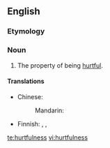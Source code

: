 ==English==

===Etymology===
{{suffix|hurtful|ness}}

===Noun===
{{en-noun|-}}

# The property of being [[hurtful]].

====Translations====
{{trans-top|the property of being hurtful}}
* Chinese:
*: Mandarin: {{t|zh|有害|tr=yǒuhài|sc=Hani}}
{{trans-mid}}
* Finnish: {{t|fi|ilkeys}}, {{t|fi|pahantahtoisuus}}, {{t|fi|pahansuopaisuus}}
{{trans-bottom}}

[[te:hurtfulness]]
[[vi:hurtfulness]]